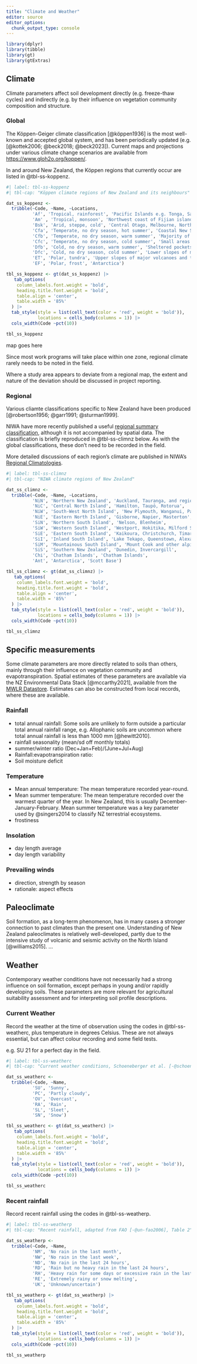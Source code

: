 ```yaml
---
title: "Climate and Weather"
editor: source
editor_options: 
  chunk_output_type: console
---
```


```r
library(dplyr)
library(tibble)
library(gt)
library(gtExtras)
```

## Climate {#sec-clim}

Climate parameters affect soil development directly (e.g. freeze-thaw cycles) and indirectly (e.g. by their influence on vegetation community composition and structure. 

### Global {#sec-clim-global}

The Köppen-Geiger climate classification [@köppen1936] is the most well-known and accepted global system, and has been periodically updated (e.g. [@kottek2006; @beck2018; @beck2023]). Current maps and projections under various climate change scenarios are available from <https://www.gloh2o.org/koppen/>.

In and around New Zealand, the Köppen regions that currently occur are listed in @tbl-ss-koppenz.

```r
#| label: tbl-ss-koppenz
#| tbl-cap: "Köppen climate regions of New Zealand and its neighbours"

dat_ss_koppenz <-
  tribble(~Code, ~Name, ~Locations,
          'Af', 'Tropical, rainforest', 'Pacific Islands e.g. Tonga, Samoa',
          'Am' , 'Tropical, monsoon', 'Northwest coast of Fijian islands',
          'Bsk', 'Arid, steppe, cold', 'Central Otago, Melbourne, Northwest Victoria',
          'Cfa', 'Temperate, no dry season, hot summer', 'Coastal New South Wales and southern Queensland',
          'Cfb', 'Temperate, no dry season, warm summer', 'Majority of New Zealand; Chatham Islands; coastal southeastern Australia; Tasmania',
          'Cfc', 'Temperate, no dry season, cold summer', 'Small areas of North Island e.g. upper Ruahines; lower mountains in South Island e.g. Peel Range, Nelson',
          'Dfb', 'Cold, no dry season, warm summer', 'Sheltered pockets in the Southern Alps',
          'Dfc', 'Cold, no dry season, cold summer', 'Lower slopes of major volcanoes and the Southern Alps',
          'ET', 'Polar, tundra', 'Upper slopes of major volcanoes and the Southern Alps',
          'EF', 'Polar, frost', 'Antarctica')

tbl_ss_koppenz <- gt(dat_ss_koppenz) |>
   tab_options(
    column_labels.font.weight = 'bold', 
    heading.title.font.weight = 'bold',
    table.align = 'center',
    table.width = '85%'
  ) |>
  tab_style(style = list(cell_text(color = 'red', weight = 'bold')),
            locations = cells_body(columns = 1)) |>
  cols_width(Code ~pct(10))

tbl_ss_koppenz
```

[map goes here]{.diags}

Since most work programs will take place within one zone, regional climate rarely needs to be noted in the field.

Where a study area appears to deviate from a regional map, the extent and nature of the deviation should be discussed in project reporting.

### Regional {#sec-clim-region}

Various cliamte classifications specific to New Zealand have been produced [@robertson1956; @garr1991; @sturman1999].

NIWA have more recently published a useful [regional summary classification](https://niwa.co.nz/climate-and-weather/overview-new-zealands-climate), although it is not accompanied by spatial data. The classification is briefly reproduced in @tbl-ss-climnz below. As with the global classifications, these don't need to be recorded in the field.

More detailed discussions of each region's climate are published in NIWA's [Regional Climatologies](https://niwa.co.nz/climate-and-weather/regional-climatologies).

```r
#| label: tbl-ss-climnz
#| tbl-cap: "NIWA climate regions of New Zealand"

dat_ss_climnz <-
  tribble(~Code, ~Name, ~Locations,
          'NiN', 'Northern New Zealand', 'Auckland, Tauranga, and regions north',
          'NiC', 'Central North Island', 'Hamilton, Taupō, Rotorua',
          'NiW', 'South-West North Island', 'New Plymouth, Wanganui, Palmerston North, Wellington',
          'NiE', 'Eastern North Island', 'Gisborne, Napier, Masterton',
          'SiN', 'Northern South Island', 'Nelson, Blenheim',
          'SiW', 'Western South Island', 'Westport, Hokitika, Milford Sound',
          'SiE', 'Eastern South Island', 'Kaikoura, Christchurch, Timaru',
          'SiI', 'Inland South Island', 'Lake Tekapo, Queenstown, Alexandra, Manapouri',
          'SiM', 'Mountainous South Island', 'Mount Cook and other alpine areas',
          'SiS', 'Southern New Zealand', 'Dunedin, Invercargill',
          'Chi', 'Chatham Islands', 'Chatham Islands',
          'Ant', 'Antarctica', 'Scott Base')

tbl_ss_climnz <- gt(dat_ss_climnz) |>
   tab_options(
    column_labels.font.weight = 'bold', 
    heading.title.font.weight = 'bold',
    table.align = 'center',
    table.width = '85%'
  ) |>
  tab_style(style = list(cell_text(color = 'red', weight = 'bold')),
            locations = cells_body(columns = 1)) |>
  cols_width(Code ~pct(10))

tbl_ss_climnz
```

## Specific measurements {#sec-clim-meas}

Some climate parameters are more directly related to soils than others, mainly through their influence on vegetation community and evapotranspiration. Spatial estimates of these parameters are available via the NZ Environmental Data Stack [@mccarthy2021], available from the [MWLR Datastore](https://datastore.landcareresearch.co.nz/gl/dataset/nzenvds). Estimates can also be constructed from local records, where these are available. 

### Rainfall {#sec-clim-rfall}

-   total annual rainfall: Some soils are unlikely to form outside a particular total annual rainfall range, e.g. Allophanic soils are uncommon where total annual rainfall is less than 1000 mm [@hewitt2010].
-   rainfall seasonality (mean/sd off monthly totals)
-   summer/winter ratio (Dec+Jan+Feb)/(June+Jul+Aug)
-   Rainfall:evapotranspiration ratio: 
-   Soil moisture deficit

### Temperature {#sec-clim-temp}

-   Mean annual temperature: The mean temperature recorded year-round. 
-   Mean summer temperature: The mean temperature recorded over the warmest quarter of the year. In New Zealand, this is usually December-January-February. Mean summer temperature was a key parameter used by @singers2014 to classify NZ terrestrial ecosystems.
-   frostiness

### Insolation {#sec-clim-insol}

-   day length average
-   day length variability

### Prevailing winds {#sec-clim-wind}

-   direction, strength by season
-   rationale: aspect effects

## Paleoclimate {#sec-clim-pal}

Soil formation, as a long-term phenomenon, has in many cases a stronger connection to past climates than the present one. Understanding of New Zealand paleoclimates is relatively well-developed, partly due to the intensive study of volcanic and seismic activity on the North Island [@williams2015]. ...

## Weather {#sec-weath}

Contemporary weather conditions have not necessarily had a strong influence on soil formation, except perhaps in young and/or rapidly developing soils. These parameters are more relevant for agricultural suitability assessment and for interpreting soil profile descriptions.

### Current Weather {#sec-weath-now}

Record the weather at the time of observation using the codes in @tbl-ss-weatherc, plus temperature in degrees Celsius. These are not always essential, but can affect colour recording and some field tests.

e.g. [SU 21]{.ceg} for a perfect day in the field.

```r
#| label: tbl-ss-weatherc
#| tbl-cap: "Current weather conditions, Schoeneberger et al. [-@schoeneberger2012], 1-1"

dat_ss_weatherc <-
  tribble(~Code, ~Name,
          'SU', 'Sunny',
          'PC', 'Partly cloudy',
          'OV', 'Overcast',
          'RA', 'Rain',
          'SL', 'Sleet',
          'SN', 'Snow')

tbl_ss_weatherc <- gt(dat_ss_weatherc) |>
   tab_options(
    column_labels.font.weight = 'bold', 
    heading.title.font.weight = 'bold',
    table.align = 'center',
    table.width = '85%'
  ) |>
  tab_style(style = list(cell_text(color = 'red', weight = 'bold')),
            locations = cells_body(columns = 1)) |>
  cols_width(Code ~pct(10))

tbl_ss_weatherc
```

### Recent rainfall {#sec-weath-rrain}

Record recent rainfall using the codes in @tbl-ss-weatherp.

```r
#| label: tbl-ss-weatherp
#| tbl-cap: "Recent rainfall, adapted from FAO [-@un-fao2006], Table 2"

dat_ss_weatherp <-
  tribble(~Code, ~Name,
          'NM', 'No rain in the last month',
          'NW', 'No rain in the last week',
          'ND', 'No rain in the last 24 hours',
          'RD', 'Rain but no heavy rain in the last 24 hours',
          'RH', 'Heavy rain for some days or excessive rain in the last 24 hours',
          'RE', 'Extremely rainy or snow melting',
          'UK', 'Unknown/uncertain')

tbl_ss_weatherp <- gt(dat_ss_weatherp) |>
   tab_options(
    column_labels.font.weight = 'bold', 
    heading.title.font.weight = 'bold',
    table.align = 'center',
    table.width = '85%'
  ) |>
  tab_style(style = list(cell_text(color = 'red', weight = 'bold')),
            locations = cells_body(columns = 1)) |>
  cols_width(Code ~pct(10))

tbl_ss_weatherp
```
